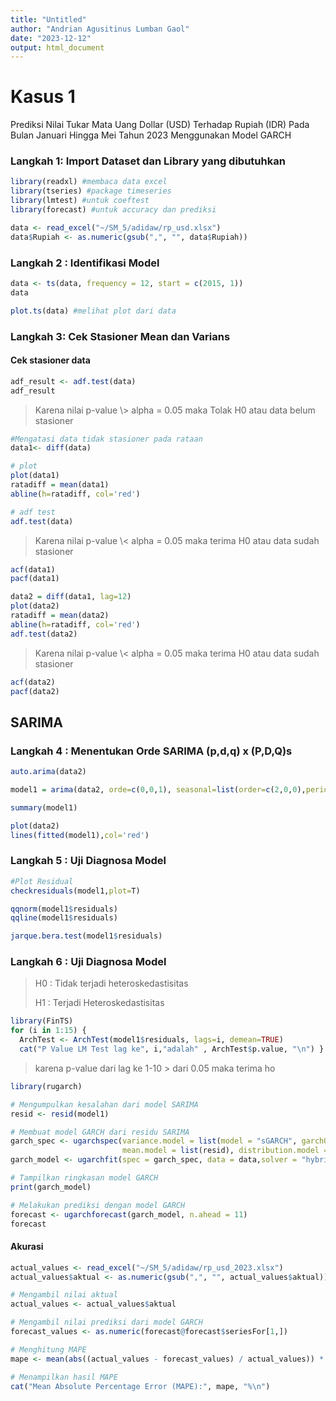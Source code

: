 ```yaml
---
title: "Untitled"
author: "Andrian Agusitinus Lumban Gaol"
date: "2023-12-12"
output: html_document
---
```


# Kasus 1

Prediksi Nilai Tukar Mata Uang Dollar (USD) Terhadap Rupiah 
(IDR) Pada Bulan Januari Hingga Mei Tahun 2023 Menggunakan 
Model GARCH

### Langkah 1: Import Dataset dan Library yang dibutuhkan

```r
library(readxl) #membaca data excel
library(tseries) #package timeseries
library(lmtest) #untuk coeftest
library(forecast) #untuk accuracy dan prediksi

data <- read_excel("~/SM_5/adidaw/rp_usd.xlsx")
data$Rupiah <- as.numeric(gsub(",", "", data$Rupiah))
```

### Langkah 2 : Identifikasi Model

```r
data <- ts(data, frequency = 12, start = c(2015, 1))
data
```

```r
plot.ts(data) #melihat plot dari data
```

### Langkah 3: Cek Stasioner Mean dan Varians

#### Cek stasioner data

```r
adf_result <- adf.test(data)
adf_result
```

> Karena nilai p-value \\\> alpha = 0.05 maka Tolak H0 atau data belum stasioner

```r
#Mengatasi data tidak stasioner pada rataan
data1<- diff(data)

# plot
plot(data1)
ratadiff = mean(data1)
abline(h=ratadiff, col='red')

# adf test
adf.test(data)
```

> Karena nilai p-value \\\< alpha = 0.05 maka terima H0 atau data sudah stasioner

```r
acf(data1)
pacf(data1)
```

```r
data2 = diff(data1, lag=12)
plot(data2)
ratadiff = mean(data2)
abline(h=ratadiff, col='red')
adf.test(data2)
```

> Karena nilai p-value \\\< alpha = 0.05 maka terima H0 atau data sudah stasioner

```r
acf(data2)
pacf(data2)
```

## SARIMA

### Langkah 4 : Menentukan Orde SARIMA (p,d,q) x (P,D,Q)s

```r
auto.arima(data2)
```

```r
model1 = arima(data2, orde=c(0,0,1), seasonal=list(order=c(2,0,0),period=12), method="ML")

summary(model1)
```

```r
plot(data2)
lines(fitted(model1),col='red')
```

### Langkah 5 : Uji Diagnosa Model

```r
#Plot Residual
checkresiduals(model1,plot=T)
```

```r
qqnorm(model1$residuals)
qqline(model1$residuals)
```

```r
jarque.bera.test(model1$residuals)
```

### Langkah 6 : Uji Diagnosa Model

> H0 : Tidak terjadi heteroskedastisitas
>
> H1 : Terjadi Heteroskedastisitas

```r
library(FinTS)
for (i in 1:15) {
  ArchTest <- ArchTest(model1$residuals, lags=i, demean=TRUE)
  cat("P Value LM Test lag ke", i,"adalah" , ArchTest$p.value, "\n") }
```

> karena p-value dari lag ke 1-10 \> dari 0.05 maka terima ho

```r
library(rugarch)

# Mengumpulkan kesalahan dari model SARIMA
resid <- resid(model1)

# Membuat model GARCH dari residu SARIMA
garch_spec <- ugarchspec(variance.model = list(model = "sGARCH", garchOrder = c(1, 0)),
                         mean.model = list(resid), distribution.model = "std")
garch_model <- ugarchfit(spec = garch_spec, data = data,solver = "hybrid")

# Tampilkan ringkasan model GARCH
print(garch_model)
```

```r
# Melakukan prediksi dengan model GARCH
forecast <- ugarchforecast(garch_model, n.ahead = 11)
forecast
```

#### Akurasi

```r
actual_values <- read_excel("~/SM_5/adidaw/rp_usd_2023.xlsx")
actual_values$aktual <- as.numeric(gsub(",", "", actual_values$aktual))
```

```r
# Mengambil nilai aktual
actual_values <- actual_values$aktual

# Mengambil nilai prediksi dari model GARCH
forecast_values <- as.numeric(forecast@forecast$seriesFor[1,])

# Menghitung MAPE
mape <- mean(abs((actual_values - forecast_values) / actual_values)) * 100

# Menampilkan hasil MAPE
cat("Mean Absolute Percentage Error (MAPE):", mape, "%\n")
```

#### 
